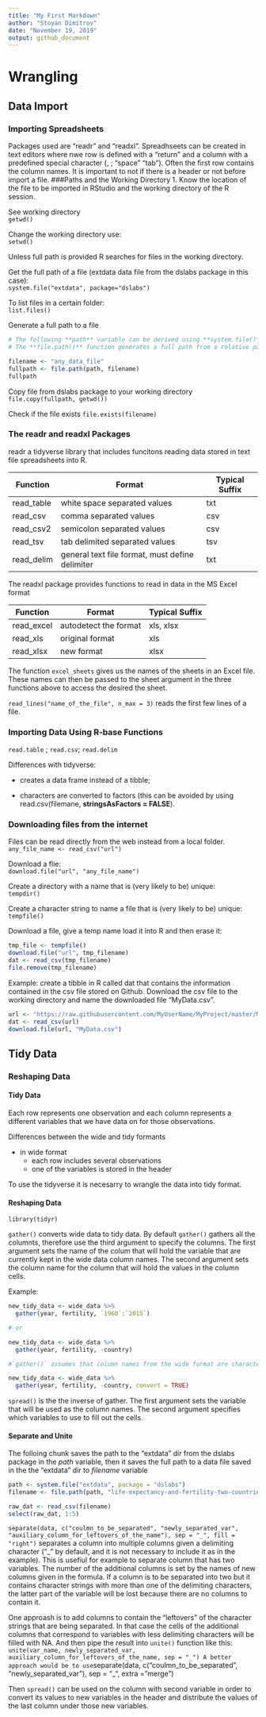 ```yaml
---
title: "My First Markdown"
author: "Stoyan Dimitrov"
date: "November 19, 2019"
output: github_document
---
```

# Wrangling
## Data Import
### Importing Spreadsheets
Packages used are "readr" and "readxl". Spreadhseets can be created in text editors where nwe row is defined with a "return" and a column with a predefined special character (, ; "space" "tab"). Often the first row contains the column names. It is important to not if there is a header or not before import a file.
###Paths and the Working Directory
1. Know the location of the file to be imported in RStudio and the working directory of the R session.

See working directory  
`getwd()`

Change the working directory use:  
`setwd()`

Unless full path is provided R searches for files in the working directory.

Get the full path of a file (extdata data file from the dslabs package in this case):  
`system.file("extdata", package="dslabs")`

To list files in a certain folder:  
`list.files()`

Generate a full path to a file  
```r

# The following **path** variable can be derived using **system.file()** function.
# The **file.path()** function generates a full path from a relative path and a file name. It also choses the correct slashes depending on the OS.

filename <- "any_data_file"
fullpath <- file.path(path, filename)
fullpath
```

Copy file from dslabs package to your working directory  
`file.copy(fullpath, getwd())`

Check if the file exists
`file.exists(filename)`

### The readr and readxl Packages

readr a tidyverse library that includes funcitons reading data stored in text file spreadsheets into R.

| Function | Format | Typical Suffix|
|----------|--------|----------------|
|read_table|white space separated values|txt|
|read_csv|comma separated values|csv|
|read_csv2|semicolon separated values|csv|
|read_tsv|tab delimited separated values|tsv|
|read_delim|general text file format, must define delimiter|txt|

The readxl package provides functions to read in data in the MS Excel format

| Function | Format | Typical Suffix|
|----------|--------|----------------|
|read_excel|autodetect the format|xls, xlsx|
|read_xls|original format|xls|
|read_xlsx|new format|xlsx|

The function `excel_sheets` gives us the names of the sheets in an Excel file. These names can then be passed to the sheet argument in the three functions above to access the desired the sheet.

`read_lines("name_of_the_file", n_max = 3)` reads the first few lines of a file.

### Importing Data Using R-base Functions

`read.table` ; `read.csv`; `read.delim`

Differences with tidyverse:

* creates a data frame instead of a tibble;

* characters are converted to factors (this can be avoided by using read.csv(filemane, **stringsAsFactors = FALSE**).

### Downloading files from the internet

Files can be read directly from the web instead from a local folder.  
`any_file_name <- read_csv("url")`  

Download a flie:  
`download.file("url", "any_file_name")`

Create a directory with a name that is (very likely to be) unique:  
`tempdir()`

Create a character string to name a file that is (very likely to be) unique:  
`tempfile()`

Download a file, give a temp name load it into R and then erase it:

```r
tmp_file <- tempfile()
download.file("url", tmp_filename)
dat <- read_csv(tmp_filename)
file.remove(tmp_filename)
```


Example: create a tibble in R called dat that contains the information contained in the csv file stored on Github. Download the csv file to the working directory and name the downloaded file “MyData.csv”. 

```r
url <- "https://raw.githubusercontent.com/MyUserName/MyProject/master/MyData.csv "
dat <- read_csv(url)
download.file(url, "MyData.csv")
```

## Tidy Data
### Reshaping Data
#### Tidy Data
Each row represents one observation and each column represents a different variables that we have data on for those observations.

Differences between the wide and tidy formants

* in wide format
    + each row includes several observations
    + one of the variables is stored in the header

To use the tidyverse it is necesarry to wrangle the data into tidy format.

#### Reshaping Data

`library(tidyr)`

`gather()` converts wide data to tidy data. By default `gather()` gathers all the columnts, therefore use the third argument to specify the columns. The first argument sets the name of the colum that will hold the variable that are currently kept in the wide data column names. The second argument sets the column name for the column that will hold the values in the column cells.

Example:  
```r
new_tidy_data <- wide_data %>%
  gather(year, fertility, `1960`:`2015`)

# or

new_tidy_data <- wide_data %>%
  gather(year, fertility, -country)

#`gather()` assumes that column names from the wide format are characters so they are converted to characters even if thery are integers. To avoid that it can be use `numeric()` or:

new_tidy_data <- wide_data %>%
  gather(year, fertility, -country, convert = TRUE)
```

`spread()` is the the inverse of gather. The first argument sets the variable that will be used as the column names. The second argument specifies which variables to use to fill out the cells.

#### Separate and Unite

The folloing chunk saves the path to the "extdata" dir from the dslabs package in the *path* variable, then it saves the full path to a data file saved in the the "extdata" dir to *filename* variable

```r
path <- system.file("extdata", package = "dslabs")
filename <- file.path(path, "life-expectancy-and-fertility-two-countries-example.csv")

raw_dat <- read_csv(filename)
select(raw_dat, 1:5)
```

`separate(data, c("coulmn_to_be_separated", "newly_separated_var", "auxiliary_column_for_leftovers_of_the_name"), sep = "_", fill = "right")` separates a column into multiple columns given a delimiting character ("_" by default, and it is not necessary to include it as in the example). This is usefiul for example to separate column that has two variables. The number of the additional columns is set by the names of new columns given in the formula. If a column is to be separated into two but it contains character strings with more than one of the delimiting characters, the latter part of the variable will be lost because there are no columns to contain it.

One approash is to add columns to contain the "leftovers" of the character strings that are being separated. In that case the cells of the additional columns that correspond to variables with less delimiting characters will be filled with NA. And then pipe the result into `unite()` function like this: `unite(var_name, newly_separated_var, auxiliary_column_for_leftovers_of_the_name, sep = "_")
A better approach would be to use `separate(data, c("coulmn_to_be_separated", "newly_separated_var"), sep = "_", extra = "merge")

Then `spread()` can be used on the column with second variable in order to convert its values to new variables in the header and distribute the values of the last column under those new variables.


